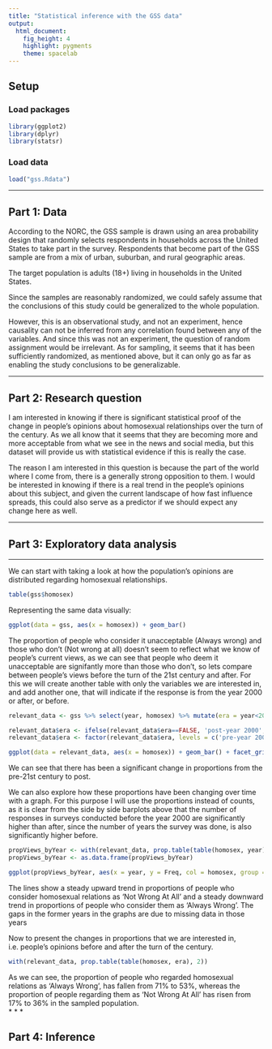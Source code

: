 ```yaml
---
title: "Statistical inference with the GSS data"
output: 
  html_document: 
    fig_height: 4
    highlight: pygments
    theme: spacelab
---
```


## Setup

### Load packages

```r
library(ggplot2)
library(dplyr)
library(statsr)
```

### Load data

```r
load("gss.Rdata")
```

* * *

## Part 1: Data

According to the NORC, the GSS sample is drawn using an area probability design that randomly selects respondents in households across the United States to take part in the survey. Respondents that become part of the GSS sample are from a mix of urban, suburban, and rural geographic areas.

The target population is adults (18+) living in households in the United States.

Since the samples are reasonably randomized, we could safely assume that the conclusions of this study could be generalized to the whole population.

However, this is an observational study, and not an experiment, hence causality can not be inferred from any correlation found between any of the variables. And since this was not an experiment, the question of random assignment would be irrelevant. As for sampling, it seems that it has been sufficiently randomized, as mentioned above, but it can only go as far as enabling the study conclusions to be generalizable.


* * *

## Part 2: Research question

I am interested in knowing if there is significant statistical proof of the change in people's opinions about homosexual relationships over the turn of the century. As we all know that it seems that they are becoming more and more acceptable from what we see in the news and social media, but this dataset will provide us with statistical evidence if this is really the case. 

The reason I am interested in this question is because the part of the world where I come from, there is a generally strong opposition to them. I would be interested in knowing if there is a real trend in the people's opinions about this subject, and given the current landscape of how fast influence spreads, this could also serve as a predictor if we should expect any change here as well.

* * *

## Part 3: Exploratory data analysis
****

We can start with taking a look at how the population's opinions are distributed regarding homosexual relationships.

```r
table(gss$homosex)
```

Representing the same data visually:

```r
ggplot(data = gss, aes(x = homosex)) + geom_bar()
```

The proportion of people who consider it unacceptable (Always wrong) and those who don't (Not wrong at all) doesn't seem to reflect what we know of people's current views, as we can see that people who deem it unacceptable are signifantly more than those who don't, so lets compare between people's views before the turn of the 21st century and after. For this we will create another table with only the variables we are interested in, and add another one, that will indicate if the response is from the year 2000 or after, or before.


```r
relevant_data <- gss %>% select(year, homosex) %>% mutate(era = year<2000)

relevant_data$era <- ifelse(relevant_data$era==FALSE, 'post-year 2000', 'pre-year 2000')
relevant_data$era <- factor(relevant_data$era, levels = c('pre-year 2000', 'post-year 2000'))

ggplot(data = relevant_data, aes(x = homosex)) + geom_bar() + facet_grid(~ era) + theme(axis.text.x = element_text(angle = 90))
```

We can see that there has been a significant change in proportions from the pre-21st century to post. 

We can also explore how these proportions have been changing over time with a graph. For this purpose I will use the proportions instead of counts, as it is clear from the side by side barplots above that the number of responses in surveys conducted before the year 2000 are significantly higher than after, since the number of years the survey was done, is also significantly higher before.

```r
propViews_byYear <- with(relevant_data, prop.table(table(homosex, year), 2))
propViews_byYear <- as.data.frame(propViews_byYear)

ggplot(propViews_byYear, aes(x = year, y = Freq, col = homosex, group = homosex)) + geom_line() + geom_smooth(method = 'lm') + theme(axis.text.x = element_text(angle = 90))

```

The lines show a steady upward trend in proportions of people who consider homosexual relations as 'Not Wrong At All' and a steady downward trend in proportions of people who consider them as 'Always Wrong'. The gaps in the former years in the graphs are due to missing data in those years

Now to present the changes in proportions that we are interested in, i.e. people's opinions before and after the turn of the century.


```r
with(relevant_data, prop.table(table(homosex, era), 2))
```

As we can see, the proportion of people who regarded homosexual relations as 'Always Wrong', has fallen from 71% to 53%, whereas the proportion of people regarding them as 'Not Wrong At All' has risen from 17% to 36% in the sampled population.  
* * *

## Part 4: Inference

